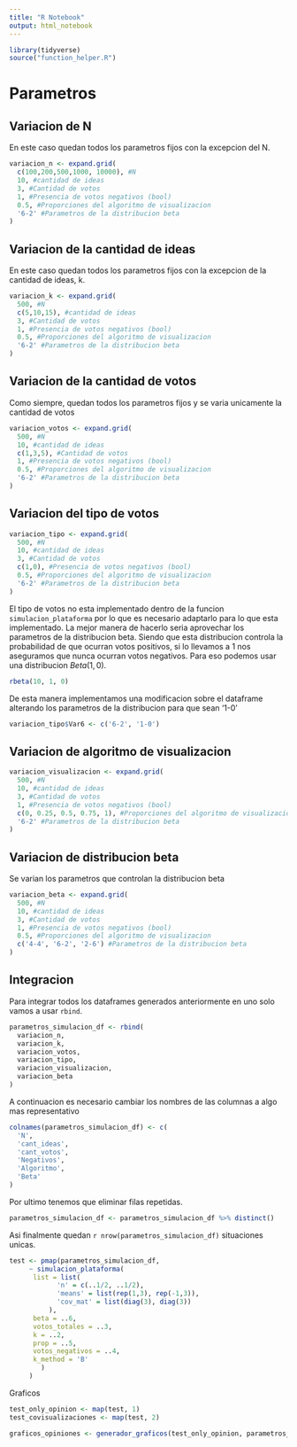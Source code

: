```yaml
---
title: "R Notebook"
output: html_notebook
---
```


```r
library(tidyverse)
source("function_helper.R")
```


# Parametros


## Variacion de N

En este caso quedan todos los parametros fijos con la excepcion del N.

```r
variacion_n <- expand.grid(
  c(100,200,500,1000, 10000), #N
  10, #cantidad de ideas
  3, #Cantidad de votos
  1, #Presencia de votos negativos (bool)
  0.5, #Proporciones del algoritmo de visualizacion
  '6-2' #Parametros de la distribucion beta
)
```

## Variacion de la cantidad de ideas

En este caso quedan todos los parametros fijos con la excepcion de la cantidad de ideas, k.

```r
variacion_k <- expand.grid(
  500, #N
  c(5,10,15), #cantidad de ideas
  3, #Cantidad de votos
  1, #Presencia de votos negativos (bool)
  0.5, #Proporciones del algoritmo de visualizacion
  '6-2' #Parametros de la distribucion beta
)
```

## Variacion de la cantidad de votos

Como siempre, quedan todos los parametros fijos y se varia unicamente la cantidad de votos

```r
variacion_votos <- expand.grid(
  500, #N
  10, #cantidad de ideas
  c(1,3,5), #Cantidad de votos
  1, #Presencia de votos negativos (bool)
  0.5, #Proporciones del algoritmo de visualizacion
  '6-2' #Parametros de la distribucion beta
)
```


## Variacion del tipo de votos

```r
variacion_tipo <- expand.grid(
  500, #N
  10, #cantidad de ideas
  3, #Cantidad de votos
  c(1,0), #Presencia de votos negativos (bool)
  0.5, #Proporciones del algoritmo de visualizacion
  '6-2' #Parametros de la distribucion beta
)
```

El tipo de votos no esta implementado dentro de la funcion `simulacion_plataforma` por lo que es necesario adaptarlo para lo que esta implementado. La mejor manera de hacerlo seria aprovechar los parametros de la distribucion beta. Siendo que esta distribucion controla la probabilidad de que ocurran votos positivos, si lo llevamos a 1 nos aseguramos que nunca ocurran votos negativos. Para eso podemos usar una distribucion $Beta(1,0)$. 

```r
rbeta(10, 1, 0)
```
De esta manera implementamos una modificacion sobre el dataframe alterando los parametros de la distribucion para que sean '1-0'

```r
variacion_tipo$Var6 <- c('6-2', '1-0')
```


## Variacion de algoritmo de visualizacion

```r
variacion_visualizacion <- expand.grid(
  500, #N
  10, #cantidad de ideas
  3, #Cantidad de votos
  1, #Presencia de votos negativos (bool)
  c(0, 0.25, 0.5, 0.75, 1), #Proporciones del algoritmo de visualizacion
  '6-2' #Parametros de la distribucion beta
)
```

## Variacion de distribucion beta

Se varian los parametros que controlan la distribucion beta

```r
variacion_beta <- expand.grid(
  500, #N
  10, #cantidad de ideas
  3, #Cantidad de votos
  1, #Presencia de votos negativos (bool)
  0.5, #Proporciones del algoritmo de visualizacion
  c('4-4', '6-2', '2-6') #Parametros de la distribucion beta
)
```

## Integracion

Para integrar todos los dataframes generados anteriormente en uno solo vamos a usar `rbind`. 

```r
parametros_simulacion_df <- rbind(
  variacion_n, 
  variacion_k,
  variacion_votos,
  variacion_tipo,
  variacion_visualizacion,
  variacion_beta
)
```

A continuacion es necesario cambiar los nombres de las columnas a algo mas representativo

```r
colnames(parametros_simulacion_df) <- c(
  'N',
  'cant_ideas',
  'cant_votos',
  'Negativos',
  'Algoritmo',
  'Beta'
)
```

Por ultimo tenemos que eliminar filas repetidas. 

```r
parametros_simulacion_df <- parametros_simulacion_df %>% distinct()
```

Asi finalmente quedan `r nrow(parametros_simulacion_df)` situaciones unicas.


```r
test <- pmap(parametros_simulacion_df,
     ~ simulacion_plataforma(
      list = list(
            'n' = c(..1/2, ..1/2),
            'means' = list(rep(1,3), rep(-1,3)),
            'cov_mat' = list(diag(3), diag(3))
          ),
      beta = ..6,
      votos_totales = ..3,
      k = ..2,
      prop = ..5,
      votos_negativos = ..4,
      k_method = 'B'
        )
     )
```
Graficos

```r

test_only_opinion <- map(test, 1)
test_covisualizaciones <- map(test, 2)

graficos_opiniones <- generador_graficos(test_only_opinion, parametros_simulacion_df)


```
